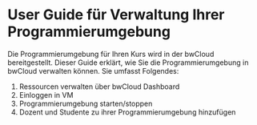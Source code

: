 # User Guide für Verwaltung Ihrer Programmierumgebung 

Die Programmierumgebung für Ihren Kurs wird in der bwCloud bereitgestellt. 
Dieser Guide erklärt, wie Sie die Programmierumgebung in bwCloud verwalten können. Sie umfasst Folgendes:

1. Ressourcen verwalten über bwCloud Dashboard
2. Einloggen in VM
3. Programmierumgebung starten/stoppen
4. Dozent und Studente zu ihrer Programmierumgebung hinzufügen